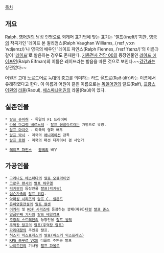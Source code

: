 [[목차]]
== 개요 ==
Ralph. [[영어]]권의 남성 인명으로 외래어 표기법에 맞는 표기는 '랠프(/rælf/)'지만, [[영국]]의 작곡가인 '레이프 본 윌리엄스(Ralph Vaughan Williams, /ˌreɪf ˌvɔːn ˈwɪljəmz/)'나 영국의 배우인 '레이프 파인스(Ralph Fiennes, /ˈreɪf ˈfaɪnz/)'의 이름과 같이 '[[레이프]]'로 발음하는 경우도 존재한다. [[기동전사 건담 00]]의 등장인물인 [[레이프 에이프먼]](Ralph Eifman)의 이름은 레이프라는 발음을 따른 것으로 보인다.~~[[강간]]과는 상관없다~~

어원은 고대 노르드어로 [[늑대]]의 충고를 의미하는 라드 울프르(Rað úlfr)라는 이름에서 유래하였다고 한다. 이 이름과 어원이 같은 이름으로는 [[독일어]]권의 랄프(Ralf), [[프랑스어]]권의 [[라울]](Raoul), [[에스파냐어]]권의 라울(Raúl)이 있다.

== 실존인물 ==
 * [[랄프 슈마허]] - 독일의 F1 드라이버 
 * [[라울 마그랭 베르느레]] - [[랄프 몽클라르]]라는 가명으로 유명. 
 * [[랄프 마치오]] - 미국의 영화 배우
 * [[랄프 박시]] - 미국의 [[애니메이션]] 감독 
 * [[랄프 로렌]] - 미국의 패션 디자이너 겸 사업가 

 * [[레이프 파인스]] - [[영국]]의 배우
== 가공인물 ==
 * [[그라나도 에스파다]]의 [[랄프 오블라이언]]
 * [[그로우 랜서]]의 [[랄프 하우엘]]  
 * [[럭키짱]]의 등장인물 [[랄프(럭키짱)]]
 * [[심슨가족]]의 [[랄프 위검]]. 
 * [[악마성 시리즈]]의 [[랄프 C. 벨몬드]]
 * [[은하영웅전설]]의 [[랄프 칼센]]
 * [[이카리]] 및 [[KOF 시리즈]]에 등장하는 깡패(파워)[[대령]] [[랄프 존스]]
 * [[일곱번째 기사]]의 [[랄프 베일캠프]]
 * [[주광의 스트레인]]의 등장인물 [[랄프 윌렉]]
 * [[주먹왕 랄프]]의 [[랄프(주먹왕 랄프)]]
 * [[파리대왕]]의 주인공 랄프. 
 * [[허스키 익스프레스]]의 [[랄프(허스키 익스프레스)]]
 * [[RPG 쯔꾸르 VX]]의 디폴트 주인공 랄프
 * [[나이트런]]의 기사왕 [[랄프 파올로]]
